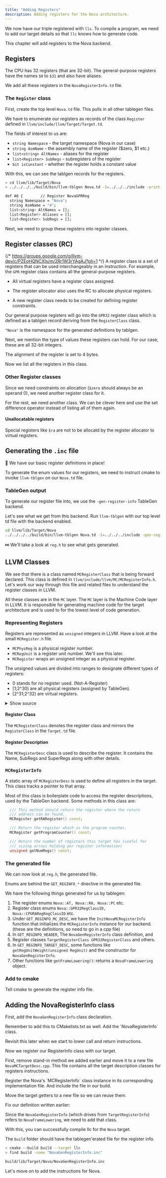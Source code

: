 ```yaml
---
title: "Adding Registers"
description: Adding registers for the Nova architecture.
---
```


We now have our triple registered with `llc`. To compile a program, we need
to add our target details so that `llc` knows how to generate code.

This chapter will add registers to the Nova backend.

<LinkCard href="https://www.cs.unibo.it/~solmi/teaching/arch_2002-2003/AssemblyLanguageProgDoc.pdf"
  title="Reference for the MIPS architecture"
  target="_blank"/>

## Registers
The CPU has 32 registers (that are 32-bit). The general-purpose registers have the names `$0` to `$31` and also have aliases.

We add all these registers in the `NovaRegisterInfo.td` file.

### The `Register` class
First, create the top level `Nova.td` file. This pulls in all other
tablegen files.

<CodeSnippet id="create-nova-td"/>

We have to enumerate our registers as records of the class `Register` defined in `llvm/include/llvm/Target/Target.td`.

The fields of interest to us are:
- `string Namespace` - the target namespace (Nova in our case)
- `string AsmName` - the assembly name of the register ($zero, $1 etc.)
- `list<string> AltNames` - aliases for the register
- `list<Register> SubRegs` - subregisters of the register
- `bit isConstant` - whether the register holds a constant value
<CodeSnippet id="nova-registers" collapse="11-36"/>

With this, we can see the tablgen records for the registers.

```bash title="Viewing the tablegen output" withOutput
> cd llvm/lib/Target/Nova
> ../../../../build/bin/llvm-tblgen Nova.td -I=../../../include -print-records | grep Nova

def A0 {        // Register NovaGPRReg
  string Namespace = "Nova";
  string AsmName = "4";
  list<string> AltNames = [];
  list<Register> Aliases = [];
  list<Register> SubRegs = [];
```

Next, we need to group these registers into register classes.
## Register classes (RC)
{/* https://groups.google.com/g/llvm-dev/c/PZEoHQNCXIs/m/2Rr1W3rYAgAJ?pli=1 */}
A register class is a set of registers that can be used interchangeably in an instruction. For example, the `GPR` register class contains all the general-purpose registers.

- All virtual registers have a register class assigned.

- The register allocator also uses the RC to allocate physical registers.

- A new register class needs to be created for defining register constraints.

Our general purpose registers will go into the `GPR32` register
class which is defined as a tablgen record deriving from the 
`RegisterClass` class.

<CodeSnippet id="nova-reg-class"/>

`"Nova"` is the namespace for the generated definitions by tablgen.

Next, we mention the type of values these registers can hold. 
For our case, these are all 32-bit integers.

<CodeSnippet id="nova-reg-class1"/>

The alignment of the register is set to 4 bytes.

<CodeSnippet id="nova-reg-class2"/>

Now we list all the registers in this class.

<CodeSnippet id="nova-reg-class3" beforeContext={3}/>

### Other Register classes
Since we need constraints on allocation (`$zero` should always be an operand 0),
we need another register class for it.

<CodeSnippet id="nova-rc-zero" beforeContext={3}/>

For the rest, we need another class. We can be clever here and
use the set difference operator instead of listing all of them again.

<CodeSnippet id="nova-rc-nonzero"/>

#### Unallocatable registers
Special registers like `$ra` are not to be allocatd by the register allocator to virtual registers.

<CodeSnippet id="nova-rc-unalloc"/>

## Generating the `.inc` file


🚀 We have our basic register definitions in place!

To generate the enum values for our registers, we need to instruct cmake to invoke
`llvm-tblgen` on our `Nova.td` file.

### TableGen output
To generate our register file into, we use the `-gen-register-info` TableGen backend.

<LinkCard href="https://llvm.org/docs/TableGen/BackEnds.html#registerinfo" title="Register Info TableGen backend"/>

Let's see what we get from this backend. Run `llvm-tblgen` with our top level td file 
with the backend enabled.
```bash title="Register info from td"
cd llvm/lib/Target/Nova
../../../../build/bin/llvm-tblgen Nova.td -I=../../../include -gen-register-info > reg.h

```

⏭️ We'll take a look at `reg.h` to see what gets generated.

## LLVM Classes
We see that there is a class named `MCRegisterClass` that is being forward declared. This class is defined in `llvm/include/llvm/MC/MCRegisterInfo.h`. Let's work our way through this file and related files to understand the register classes in LLVM.

All these classes are in the `MC` layer. The `MC` layer is the Machine Code layer in LLVM. It is responsible for generating machine code for the target architecture and is used to for the lowest level of code generation.

### Representing Registers
Registers are represented as `unsigned` integers in LLVM. Have a look
at the small `MCRegister.h` file.

- `MCPhysReg` is a physical register number.
- `MCRegUnit` is a register unit number. We'll see this later.
- `MCRegister` wraps an unsigned integer as a physical register.

The unsigned values are divided into ranges to designate different types of registers:

- 0 stands for no register used. (Not-A-Register)
- [1;2^30) are all physical registers (assigned by TableGen).
- [2^31;2^32) are virtual registers.

<details>
<summary>Show source</summary>
<CodeSnippet id="mc-register"/>
</details>

#### Register Class
The `MCRegisterClass` denotes the register class and mirrors the `RegisterClass` in the `Target.td` file.

#### Register Description
The `MCRegisterDesc` class is used to describe the register.
It contains the Name, SubRegs and SuperRegs along with other details.

### `MCRegisterInfo`
A static array of `MCRegisterDesc` is used to define all registers in the target.
This class tracks a pointer to that array.

Most of this class is boilerplate code to access the register descriptions,
used by the TableGen backend. Some methods in this class are:

```cpp
  /// This method should return the register where the return
  /// address can be found.
  MCRegister getRARegister() const;

  /// Return the register which is the program counter.
  MCRegister getProgramCounter() const;

  /// Return the number of registers this target has (useful for
  /// sizing arrays holding per register information)
  unsigned getNumRegs() const;
```

### The generated file
We can now look at `reg.h`, the generated file.

Enums are behind the `GET_REGINFO_*` directive in the generated file.

We have the following things generated for us by tablegen:

1. The register enums `Nova::AT, Nova::RA, Nova::PC` etc.
2. Register class enums `Nova::GPR32RegClassID, Nova::CPURARegRegClassID` etc.
3. Under `GET_REGINFO_MC_DESC`, we have the `InitNovaMCRegisterInfo` function that initializes the `MCRegisterInfo`
instance for our backend. (these are the definitions, so need to go in a cpp file)
4. In `GET_REGINFO_HEADER`, The `NovaGenRegisterInfo` class definition, and
5. Register classes `TargetRegisterClass GPR32RegisterClass` and others.
6. In `GET_REGINFO_TARGET_DESC`, some functions like `getRegUnitWeight(unsigned RegUnit)` and the constructor
for `NovaGenRegisterInfo`.
7. Other functions like `getFrameLowering()`: returns a `NovaFrameLowering` object.

### Add to cmake
Tell cmake to generate the register info file.
<CodeSnippet id='cmake-reg-info'/>

## Adding the NovaRegisterInfo class

First, add the `NovaGenRegisterInfo` class declaration.

<CodeSnippet id="reg-info1"/>
Remember to add this to CMakelists.txt as well.
<CodeSnippet id="cmake-reg-info-cpp"/>
Add the `NovaRegisterInfo` class.

<CodeSnippet id="reg-info2" beforeContext={4}/>

Revisit this later when we start to lower call and return instructions.

Now we register our RegisterInfo class with our target.

First, remove stand-in method we added earlier and move
it to a new file `NovaMCTargetDesc.cpp`. This file contains
all the target description classes for registers
instructions.
<CodeSnippet id="deleted-mc-init" beforeContext={1}/>

<CodeSnippet id="nova-mc-tdesc-1"/>
Register the Nova's `MCRegisterInfo` class instance in its corresponding 
implementation file.

<CodeSnippet id="create-reginfo"/>
And include the file in our build.
<CodeSnippet id="cmake-mc-tdesc"/>

Move the target getters to a new file so we can reuse them.
<CodeSnippet id="nova-target-info-tm"/>

<CodeSnippet id="nova-target-info"/>
Fix our definition written earlier:
<CodeSnippet id="new-get-the-nova"/>
<CodeSnippet id="reginfo-cpp1"/>

Since the `NovaGenRegisterInfo` (which drives from `TargetRegisterInfo`) refers to `NovaFrameLowering`,
we need to add that class.
<CodeSnippet id="nova-frame-lowering-1"/>

With this, you can successfully compile llc for the `Nova` target.

The `build` folder should have the tablegen'erated file for the register info.

```bash withOutput
> cmake --build build --target llc
> find build -name "NovaGenRegisterInfo.inc"

build/lib/Target/Nova/NovaGenRegisterInfo.inc
```

Let's move on to add the instructions for Nova.
